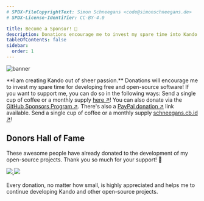 ```yaml
---
# SPDX-FileCopyrightText: Simon Schneegans <code@simonschneegans.de>
# SPDX-License-Identifier: CC-BY-4.0

title: Become a Sponsor! 💖
description: Donations encourage me to invest my spare time into Kando!
tableOfContents: false
sidebar:
  order: 1
---
```



![banner](../../assets/banners/banner04.png)

<Intro>
**I am creating Kando out of sheer passion.** Donations will encourage me to invest my spare time for developing free and open-source software!
If you want to support me, you can do so in the following ways:
</Intro>


<CardGrid stagger>
  <CustomCard title="Via Ko-fi!" icon="simple-icons:kofi">
    Send a single cup of coffee or a monthly supply <a href="https://ko-fi.com/schneegans" target="_blank">here ↗</a>!
  </CustomCard>
  <CustomCard title="Via GitHub!" icon="simple-icons:github">
    You can also donate via the <a href="https://github.com/sponsors/Schneegans" target="_blank">GitHub Sponsors Program ↗</a>.
  </CustomCard>
  <CustomCard title="Via PayPal!" icon="simple-icons:paypal">
    There's also a <a href="https://www.paypal.com/donate/?hosted_button_id=3F7UFL8KLVPXE" target="_blank">PayPal donation ↗</a> link available.
  </CustomCard>
  <CustomCard title="Via Crypto!" icon="simple-icons:bitcoin">
    Send a single cup of coffee or a monthly supply <a href="https://www.paypal.com/donate/?hosted_button_id=3F7UFL8KLVPXE" target="_blank">schneegans.cb.id ↗</a>!
  </CustomCard>
</CardGrid>


## Donors Hall of Fame

These awesome people have already donated to the development of my open-source projects.
Thank you so much for your support! 💖

<a href="https://schneegans.github.io/sponsors" target="_blank">
  <img class="light:sl-hidden no-mask" src="https://schneegans.github.io/sponsors/sponsors_dark_small.svg" />
  <img class="dark:sl-hidden no-mask" src="https://schneegans.github.io/sponsors/sponsors_light_small.svg" />
</a>

<br />
<br />

<CustomAside type="thanks" title="Thank you!">
Every donation, no matter how small, is highly appreciated and helps me to continue developing Kando and other open-source projects.
</CustomAside>
